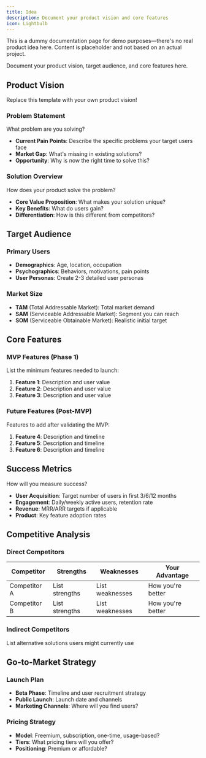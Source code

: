 ```yaml
---
title: Idea
description: Document your product vision and core features
icon: Lightbulb
---
```



<Callout title="Demo Only" type="info">
  This is a dummy documentation page for demo purposes—there's no real product idea here. Content is placeholder and not based on an actual project.
</Callout>

Document your product vision, target audience, and core features here.

## Product Vision

<Warning>
Replace this template with your own product vision!
</Warning>

### Problem Statement

What problem are you solving?

- **Current Pain Points**: Describe the specific problems your target users face
- **Market Gap**: What's missing in existing solutions?
- **Opportunity**: Why is now the right time to solve this?

### Solution Overview

How does your product solve the problem?

- **Core Value Proposition**: What makes your solution unique?
- **Key Benefits**: What do users gain?
- **Differentiation**: How is this different from competitors?

## Target Audience

### Primary Users

- **Demographics**: Age, location, occupation
- **Psychographics**: Behaviors, motivations, pain points
- **User Personas**: Create 2-3 detailed user personas

### Market Size

- **TAM** (Total Addressable Market): Total market demand
- **SAM** (Serviceable Addressable Market): Segment you can reach
- **SOM** (Serviceable Obtainable Market): Realistic initial target

## Core Features

### MVP Features (Phase 1)

List the minimum features needed to launch:

1. **Feature 1**: Description and user value
2. **Feature 2**: Description and user value
3. **Feature 3**: Description and user value

### Future Features (Post-MVP)

Features to add after validating the MVP:

1. **Feature 4**: Description and timeline
2. **Feature 5**: Description and timeline
3. **Feature 6**: Description and timeline

## Success Metrics

How will you measure success?

- **User Acquisition**: Target number of users in first 3/6/12 months
- **Engagement**: Daily/weekly active users, retention rate
- **Revenue**: MRR/ARR targets if applicable
- **Product**: Key feature adoption rates

## Competitive Analysis

### Direct Competitors

| Competitor | Strengths | Weaknesses | Your Advantage |
|-----------|-----------|------------|----------------|
| Competitor A | List strengths | List weaknesses | How you're better |
| Competitor B | List strengths | List weaknesses | How you're better |

### Indirect Competitors

List alternative solutions users might currently use

## Go-to-Market Strategy

### Launch Plan

- **Beta Phase**: Timeline and user recruitment strategy
- **Public Launch**: Launch date and channels
- **Marketing Channels**: Where will you find users?

### Pricing Strategy

- **Model**: Freemium, subscription, one-time, usage-based?
- **Tiers**: What pricing tiers will you offer?
- **Positioning**: Premium or affordable?